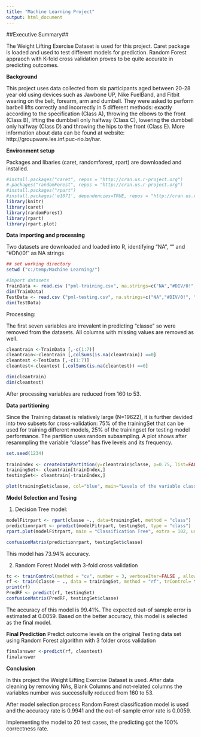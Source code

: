 ```yaml
---
title: "Machine Learning Project"
output: html_document
---
```

##Executive Summary##

The Weight Lifting Exercise Dataset is used for this project.  Caret package is loaded and used to test different models for prediction.  Random Forest appraoch with K-fold cross validation proves to be quite accurate in predicting outcomes. 

**Background**

This project uses data collected from six participants aged between 20-28 year old using devices such as Jawbone UP, Nike FuelBand, and Fitbit wearing on the belt, forearm, arm and dumbell.  They were asked to perform barbell lifts correctly and incorrectly in 5 different methods: exactly according to the specification (Class A), throwing the elbows to the front (Class B), lifting the dumbbell only halfway (Class C), lowering the dumbbell only halfway (Class D) and throwing the hips to the front (Class E). More information about data can be found at website: http://groupware.les.inf.puc-rio.br/har.  

**Environment setup**

Packages and libaries (caret, randomforest, rpart) are downloaded and installed.

```r
#install.packages("caret", repos = "http://cran.us.r-project.org")
#.packages("randomForest", repos = "http://cran.us.r-project.org")
#install.packages("rpart")
#install.packages('e1071', dependencies=TRUE, repos = "http://cran.us.r-project.org")
library(knitr)
library(caret)
library(randomForest)
library(rpart)
library(rpart.plot)

```

**Data importing and processing**

Two datasets are downloaded and loaded into R, identifying "NA", "" and "#DIV/0!" as NA strings

```r
## set working directory
setwd ("c:/temp/Machine Learning/")

#Import datasets
TrainData <- read.csv ("pml-training.csv", na.strings=c("NA","#DIV/0!", ""))
dim(TrainData)
TestData <- read.csv ("pml-testing.csv", na.strings=c("NA","#DIV/0!", ""))
dim(TestData)
```

Processing: 

The first seven variables are irrevalent in predicting "classe" so were removed from the datasets.  All columns with missing values are removed as well.


```r
cleantrain <-TrainData [,-c(1:7)]
cleantrain<-cleantrain [,colSums(is.na(cleantrain)) ==0]
cleantest <-TestData [,-c(1:7)]
cleantest<-cleantest [,colSums(is.na(cleantest)) ==0]

dim(cleantrain)
dim(cleantest)
```

After processing variables are reduced from 160 to 53.  

**Data partitioning**

Since the Training dataset is relatively large (N=19622), it is further devided into two subsets for cross-validation: 75% of the trainingSet that can be used for training different models, 25% of the trainingset for testing model performance.  The partition uses random subsampling.  A plot shows after resammpling the variable "classe" has five levels and its frequency.  

```r
set.seed(1234)     
 
trainIndex <- createDataPartition(y=cleantrain$classe, p=0.75, list=FALSE)
trainingSet<- cleantrain[trainIndex,]
testingSet<- cleantrain[-trainIndex,]

plot(trainingSet$classe, col="blue", main="Levels of the variable classe within the subTraining dataset", xlab="classe levels", ylab="Frequency")
```

**Model Selection and Tesing**

1. Decision Tree model:

```r
modelFitrpart <- rpart(classe ~., data=trainingSet, method = "class")
predictionrpart <- predict(modelFitrpart, testingSet, type = "class")
rpart.plot(modelFitrpart, main = "Classification Tree", extra = 102, under=TRUE, faclen=0)

```
```r
confusionMatrix(predictionrpart, testingSet$classe)
```

This model has 73.94% accuracy.  

2. Random Forest Model with 3-fold cross validation  

```r
tc <- trainControl(method = "cv", number = 3, verboseIter=FALSE , allowParallel=TRUE)
rf <- train(classe ~ ., data = trainingSet, method = "rf", trControl= tc, prox = TRUE, allowParallel=TRUE)
print(rf)
PredRF <- predict(rf, testingSet)
confusionMatrix(PredRF, testingSet$classe)

```

The accuracy of this model is 99.41%.  The expected out-of sample error is estimated at 0.0059.  Based on the better accuracy, this model is selected as the final model.

**Final Prediction**
Predict outcome levels on the original Testing data set using Random Forest algorithm with 3 folder cross validation

```r
finalanswer <-predict(rf, cleantest)
finalanswer

```
**Conclusion**

In this project the Weight Lifting Exercise Dataset is used.  After data cleaning by removing NAs, Blank Columns and not-related columns the variables number was successfully reduced from 160 to 53.  

After model selection process Random Forest classification model is used and the accuracy rate is 0.9941 and  the out-of-sample error rate is 0.0059.

Implementing the model to 20 test cases, the predicting got the 100% correctness rate.
